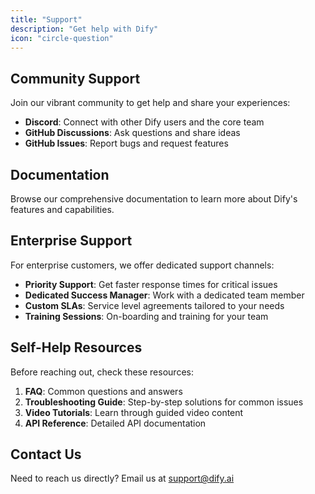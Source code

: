 ```yaml
---
title: "Support"
description: "Get help with Dify"
icon: "circle-question"
---
```


## Community Support

Join our vibrant community to get help and share your experiences:

- **Discord**: Connect with other Dify users and the core team
- **GitHub Discussions**: Ask questions and share ideas
- **GitHub Issues**: Report bugs and request features

## Documentation

Browse our comprehensive documentation to learn more about Dify's features and capabilities.

## Enterprise Support

For enterprise customers, we offer dedicated support channels:

- **Priority Support**: Get faster response times for critical issues
- **Dedicated Success Manager**: Work with a dedicated team member
- **Custom SLAs**: Service level agreements tailored to your needs
- **Training Sessions**: On-boarding and training for your team

## Self-Help Resources

Before reaching out, check these resources:

1. **FAQ**: Common questions and answers
2. **Troubleshooting Guide**: Step-by-step solutions for common issues
3. **Video Tutorials**: Learn through guided video content
4. **API Reference**: Detailed API documentation

## Contact Us

Need to reach us directly? Email us at support@dify.ai

